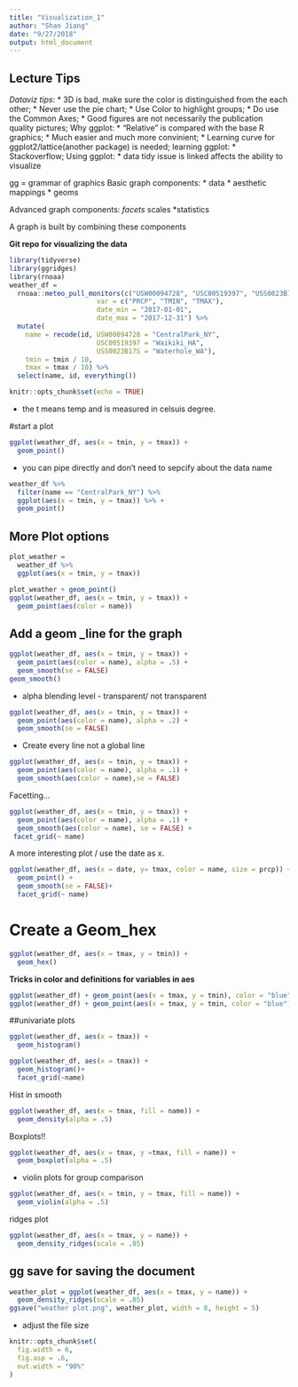 ```yaml
---
title: "Visualization_1"
author: "Shan Jiang"
date: "9/27/2018"
output: html_document
---
```

## Lecture Tips
*Dataviz tips*:
 * 3D is bad, make sure the color is distinguished from the each other;
 * Never use the pie chart;
 * Use Color to highlight groups;
 * Do use the Common Axes;
 * Good figures are not necessarily the publication quality pictures;
Why ggplot:
 * "Relative" is compared with the base R graphics;
 * Much easier and much more convinient; 
 * Learning curve for ggplot2/lattice(another package) is needed;
learning ggplot:
 * Stackoverflow;
Using ggplot:
 * data tidy issue is linked affects the ability to visualize 
 
gg = grammar of graphics
Basic graph components:
* data
* aesthetic mappings
* geoms

Advanced graph components:
*facets
*scales
*statistics

A graph is built by combining these components 

**Git repo for visualizing the data** 

```r
library(tidyverse)
library(ggridges)
library(rnoaa)
weather_df = 
  rnoaa::meteo_pull_monitors(c("USW00094728", "USC00519397", "USS0023B17S"),
                      var = c("PRCP", "TMIN", "TMAX"), 
                      date_min = "2017-01-01",
                      date_max = "2017-12-31") %>%
  mutate(
    name = recode(id, USW00094728 = "CentralPark_NY", 
                      USC00519397 = "Waikiki_HA",
                      USS0023B17S = "Waterhole_WA"),
    tmin = tmin / 10,
    tmax = tmax / 10) %>%
  select(name, id, everything())

knitr::opts_chunk$set(echo = TRUE)
```

* the t means temp and is measured in celsuis degree.

#start a plot
```r
ggplot(weather_df, aes(x = tmin, y = tmax)) + 
  geom_point()
```
* you can pipe directly and don't need to sepcify about the data name
```r
weather_df %>% 
  filter(name == "CentralPark_NY") %>% 
  ggplot(aes(x = tmin, y = tmax)) %>% +
  geom_point()
```
## More Plot options
```r
plot_weather = 
  weather_df %>%
  ggplot(aes(x = tmin, y = tmax)) 

plot_weather + geom_point()
ggplot(weather_df, aes(x = tmin, y = tmax)) + 
  geom_point(aes(color = name))
```
## Add a geom _line for the graph
```r
ggplot(weather_df, aes(x = tmin, y = tmax)) + 
  geom_point(aes(color = name), alpha = .5) +
  geom_smooth(se = FALSE)
geom_smooth()
```
* alpha blending level - transparent/ not transparent 

```r
ggplot(weather_df, aes(x = tmin, y = tmax)) + 
  geom_point(aes(color = name), alpha = .2) +
  geom_smooth(se = FALSE)
```
* Create every line not a global line   
```r
ggplot(weather_df, aes(x = tmin, y = tmax)) + 
  geom_point(aes(color = name), alpha = .1) +
  geom_smooth(aes(color = name),se = FALSE)
```
Facetting...
```r
ggplot(weather_df, aes(x = tmin, y = tmax)) + 
  geom_point(aes(color = name), alpha = .1) +
  geom_smooth(aes(color = name), se = FALSE) +
 facet_grid(~ name)
```
A more interesting plot / use the date as x.
```r
ggplot(weather_df, aes(x = date, y= tmax, color = name, size = prcp)) +
  geom_point() +
  geom_smooth(se = FALSE)+
  facet_grid(~ name)
```
# Create a Geom_hex
```r
ggplot(weather_df, aes(x = tmax, y = tmin)) + 
  geom_hex()
```
**Tricks in color and definitions for variables in aes**
```r
ggplot(weather_df) + geom_point(aes(x = tmax, y = tmin), color = "blue")
ggplot(weather_df) + geom_point(aes(x = tmax, y = tmin, color = "blue"))
```


##univariate plots
```r
ggplot(weather_df, aes(x = tmax)) +
  geom_histogram()
```

```r
ggplot(weather_df, aes(x = tmax)) +
  geom_histogram()+
  facet_grid(~name)
```
Hist in smooth
```r
ggplot(weather_df, aes(x = tmax, fill = name)) +
  geom_density(alpha = .5)
```
Boxplots!!
```r
ggplot(weather_df, aes(x = tmax, y =tmax, fill = name)) +
  geom_boxplot(alpha = .5) 
```

* violin plots for group comparison 
```r
ggplot(weather_df, aes(x = tmin, y = tmax, fill = name)) +
  geom_violin(alpha = .5) 
```
ridges plot
```r
ggplot(weather_df, aes(x = tmax, y = name)) + 
  geom_density_ridges(scale = .85)
```
## gg save for saving the document 
```r
weather_plot = ggplot(weather_df, aes(x = tmax, y = name)) + 
  geom_density_ridges(scale = .85)
ggsave("weather plot.png", weather_plot, width = 8, height = 5)
```

* adjust the file size 
```r
knitr::opts_chunk$set(
  fig.width = 6,
  fig.asp = .6,
  out.width = "90%"
)
```














